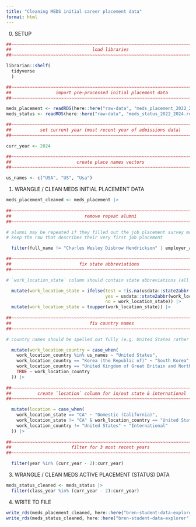 ```yaml
---
title: "Cleaning MEDS initial career placement data"
format: html
---
```


0. SETUP

```r
##~~~~~~~~~~~~~~~~~~~~~~~~~~~~~~~~~~~~~~~~~~~~~~~~~~~~~~~~~~~~~~~~~~~~~~~~~~~~~~
##                               load libraries                             ----
##~~~~~~~~~~~~~~~~~~~~~~~~~~~~~~~~~~~~~~~~~~~~~~~~~~~~~~~~~~~~~~~~~~~~~~~~~~~~~~

librarian::shelf(
  tidyverse
  )

##~~~~~~~~~~~~~~~~~~~~~~~~~~~~~~~~~~~~~~~~~~~~~~~~~~~~~~~~~~~~~~~~~~~~~~~~~~~~~~
##                 import pre-processed initial placement data              ----
##~~~~~~~~~~~~~~~~~~~~~~~~~~~~~~~~~~~~~~~~~~~~~~~~~~~~~~~~~~~~~~~~~~~~~~~~~~~~~~

meds_placement <- readRDS(here::here("raw-data", "meds_placement_2022_2024.rds")) 
meds_status <- readRDS(here::here("raw-data", "meds_status_2022_2024.rds"))

##~~~~~~~~~~~~~~~~~~~~~~~~~~~~~~~~~~~~~~~~~~~~~~~~~~~~~~~~~~~~~~~~~~~~~~~~~~~~~~
##           set current year (most recent year of admissions data)         ----
##~~~~~~~~~~~~~~~~~~~~~~~~~~~~~~~~~~~~~~~~~~~~~~~~~~~~~~~~~~~~~~~~~~~~~~~~~~~~~~

curr_year <- 2024

##~~~~~~~~~~~~~~~~~~~~~~~~~~~~~~~~~~~~~~~~~~~~~~~~~~~~~~~~~~~~~~~~~~~~~~~~~~~~~~
##                         create place names vectors                       ----
##~~~~~~~~~~~~~~~~~~~~~~~~~~~~~~~~~~~~~~~~~~~~~~~~~~~~~~~~~~~~~~~~~~~~~~~~~~~~~~

us_names <- c("USA", "US", "Usa")
```

1. WRANGLE / CLEAN MEDS INITIAL PLACEMENT DATA

```r
meds_placement_cleaned <- meds_placement |> 
  
##~~~~~~~~~~~~~~~~~~~~~~~~~~~~~~~~~~~~~~~~~~~~~~~~~~~~~~~~~~~~~~~~~~~~~~~~~~~~~~
##                            remove repeat alumni                          ----
##~~~~~~~~~~~~~~~~~~~~~~~~~~~~~~~~~~~~~~~~~~~~~~~~~~~~~~~~~~~~~~~~~~~~~~~~~~~~~~

# alumni may be repeated if they filled out the job placement survey more than once when getting a new job
# keep the row that describes their very first job placement 

  filter(full_name != "Charles Wesley Disbrow Hendrickson" | employer_account_name != "Chaminade University of Honolulu") |> # 2022

##~~~~~~~~~~~~~~~~~~~~~~~~~~~~~~~~~~~~~~~~~~~~~~~~~~~~~~~~~~~~~~~~~~~~~~~~~~~~~~
##                          fix state abbreviations                         ----
##~~~~~~~~~~~~~~~~~~~~~~~~~~~~~~~~~~~~~~~~~~~~~~~~~~~~~~~~~~~~~~~~~~~~~~~~~~~~~~

# `work_location_state` column should contain state abbreviations (all capitalized)

  mutate(work_location_state = ifelse(test = !is.na(usdata::state2abbr(work_location_state)),
                                      yes = usdata::state2abbr(work_location_state),
                                      no = work_location_state)) |> 
  mutate(work_location_state = toupper(work_location_state)) |> 
  
##~~~~~~~~~~~~~~~~~~~~~~~~~~~~~~~~~~~~~~~~~~~~~~~~~~~~~~~~~~~~~~~~~~~~~~~~~~~~~~
##                              fix country names                           ----
##~~~~~~~~~~~~~~~~~~~~~~~~~~~~~~~~~~~~~~~~~~~~~~~~~~~~~~~~~~~~~~~~~~~~~~~~~~~~~~

# country names should be spelled out fully (e.g. United States rather than US or USA)

  mutate(work_location_country = case_when(
    work_location_country %in% us_names ~ "United States",
    work_location_country == "Korea (the Republic of)" ~ "South Korea",
    work_location_country == "United Kingdom of Great Britain and Northern Ireland (the)" ~ "United Kingdom",
    TRUE ~ work_location_country
  )) |> 
 
##~~~~~~~~~~~~~~~~~~~~~~~~~~~~~~~~~~~~~~~~~~~~~~~~~~~~~~~~~~~~~~~~~~~~~~~~~~~~~~
##          create `location` column for in/out state & international       ----
##~~~~~~~~~~~~~~~~~~~~~~~~~~~~~~~~~~~~~~~~~~~~~~~~~~~~~~~~~~~~~~~~~~~~~~~~~~~~~~

  mutate(location = case_when(
    work_location_state == "CA" ~ "Domestic (California)",
    work_location_state != "CA" & work_location_country == "United States" ~ "Domestic (Out of State)",
    work_location_country != "United States" ~ "International"
  )) |> 
  
##~~~~~~~~~~~~~~~~~~~~~~~~~~~~~~~~~~~~~~~~~~~~~~~~~~~~~~~~~~~~~~~~~~~~~~~~~~~~~~
##                       filter for 3 most recent years                     ----
##~~~~~~~~~~~~~~~~~~~~~~~~~~~~~~~~~~~~~~~~~~~~~~~~~~~~~~~~~~~~~~~~~~~~~~~~~~~~~~

  filter(year %in% (curr_year - 2):curr_year)
```

3. WRANGLE / CLEAN MEDS ACTIVE PLACEMENT (STATUS) DATA

```r
meds_status_cleaned <- meds_status |> 
  filter(class_year %in% (curr_year - 2):curr_year)
```

4. WRITE TO FILE

```r
write_rds(meds_placement_cleaned, here::here("bren-student-data-explorer", "data", "meds_placement_cleaned.rds")) 
write_rds(meds_status_cleaned, here::here("bren-student-data-explorer", "data", "meds_status_cleaned.rds")) 
```

